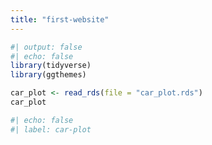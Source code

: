```yaml
---
title: "first-website"
---
```


```r
#| output: false
#| echo: false
library(tidyverse)
library(ggthemes)
```

```r
car_plot <- read_rds(file = "car_plot.rds")
car_plot
```

```r
#| echo: false
#| label: car-plot
```

